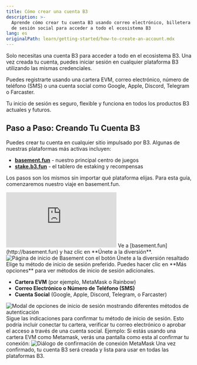 ```yaml
---
title: Cómo crear una cuenta B3
description: >-
  Aprende cómo crear tu cuenta B3 usando correo electrónico, billetera o inicio
  de sesión social para acceder a todo el ecosistema B3
lang: es
originalPath: learn/getting-started/how-to-create-an-account.mdx
---
```

Solo necesitas una cuenta B3 para acceder a todo en el ecosistema B3. Una vez creada tu cuenta, puedes iniciar sesión en cualquier plataforma B3 utilizando las mismas credenciales.

Puedes registrarte usando una cartera EVM, correo electrónico, número de teléfono (SMS) o una cuenta social como Google, Apple, Discord, Telegram o Farcaster.

Tu inicio de sesión es seguro, flexible y funciona en todos los productos B3 actuales y futuros.

## Paso a Paso: Creando Tu Cuenta B3

Puedes crear tu cuenta en cualquier sitio impulsado por B3. Algunas de nuestras plataformas más activas incluyen:

- [**basement.fun**](https://basement.fun) - nuestro principal centro de juegos
- [**stake.b3.fun**](https://stake.b3.fun) - el tablero de estaking y recompensas

Los pasos son los mismos sin importar qué plataforma elijas. Para esta guía, comenzaremos nuestro viaje en basement.fun.

<iframe
  className="w-full aspect-video rounded-xl"
  src="https://www.youtube.com/embed/kGIAFx63Oyg"
  title="Cómo Crear una Cuenta B3"
  frameBorder="0"
  allow="accelerometer; autoplay; clipboard-write; encrypted-media; gyroscope; picture-in-picture"
  allowFullScreen
></iframe>

<Steps>
<Step title="Navega a basement.fun">
  Ve a [basement.fun](http://basement.fun) y haz clic en **Únete a la diversión**.
  
  <Frame>
    <img src="https://s3.amazonaws.com/helpscout.net/docs/assets/685306b72e0550277aa9250e/images/6875028d03e72d42ff87c5e8/file-u8mlvi8Bn3.png" alt="Página de inicio de Basement con el botón Únete a la diversión resaltado" />
  </Frame>
</Step>

<Step title="Elige tu método de inicio de sesión">
  Elige tu método de inicio de sesión preferido. Puedes hacer clic en **Más opciones** para ver métodos de inicio de sesión adicionales.
  
  - **Cartera EVM** (por ejemplo, MetaMask o Rainbow)
  - **Correo Electrónico o Número de Teléfono (SMS)**
  - **Cuenta Social** (Google, Apple, Discord, Telegram, o Farcaster)
  
  <Frame>
    <img src="https://s3.amazonaws.com/helpscout.net/docs/assets/685306b72e0550277aa9250e/images/6875033f03e72d42ff87c5ee/file-YAotVXCkm3.png" alt="Modal de opciones de inicio de sesión mostrando diferentes métodos de autenticación" />
  </Frame>
</Step>

<Step title="Confirma tu método de inicio de sesión">
  Sigue las indicaciones para confirmar tu método de inicio de sesión. Esto podría incluir conectar tu cartera, verificar tu correo electrónico o aprobar el acceso a través de una cuenta social.
  
  <Note>
    Ejemplo: Si estás usando una cartera EVM como Metamask, verás una pantalla como esta al confirmar tu conexión:
  </Note>
  
  <Frame>
    <img src="https://s3.amazonaws.com/helpscout.net/docs/assets/685306b72e0550277aa9250e/images/6875053a0cf7d86089ec497e/file-uvVfmUrTYQ.png" alt="Diálogo de confirmación de conexión MetaMask" />
  </Frame>
  
  <Check>
    Una vez confirmado, tu cuenta B3 será creada y lista para usar en todas las plataformas B3.
  </Check>
</Step>
</Steps>
